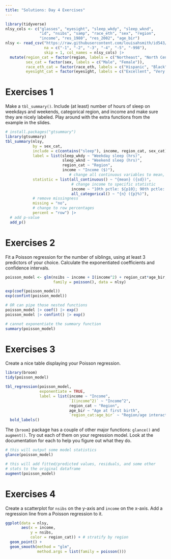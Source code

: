 ```yaml
---
title: "Solutions: Day 4 Exercises"
---
```


```r
library(tidyverse)
nlsy_cols <- c("glasses", "eyesight", "sleep_wkdy", "sleep_wknd", 
               "id", "nsibs", "samp", "race_eth", "sex", "region", 
               "income", "res_1980", "res_2002", "age_bir")
nlsy <- read_csv("https://raw.githubusercontent.com/louisahsmith/id543/main/data/nlsy.csv", 
                 na = c("-1", "-2", "-3", "-4", "-5", "-998"),
                 skip = 1, col_names = nlsy_cols) |> 
  mutate(region_cat = factor(region, labels = c("Northeast", "North Central", "South", "West")),
         sex_cat = factor(sex, labels = c("Male", "Female")),
         race_eth_cat = factor(race_eth, labels = c("Hispanic", "Black", "Non-Black, Non-Hispanic")),
         eyesight_cat = factor(eyesight, labels = c("Excellent", "Very good", "Good", "Fair", "Poor"))) 
```

# Exercises 1

Make a `tbl_summary()`. Include (at least) number of hours of sleep on weekdays and weekends, categorical region, and income and make sure they are nicely labeled. Play around with the extra functions from the example in the slides.

```r
# install.packages("gtsummary")
library(gtsummary)
tbl_summary(nlsy, 
            by = sex_cat,
            include = c(contains("sleep"), income, region_cat, sex_cat),
            label = list(sleep_wkdy ~ "Weekday sleep (hrs)",
                         sleep_wknd ~ "Weekend sleep (hrs)",
                         region_cat ~ "Region",
                         income ~ "Income ($)"),
                            # change all continuous variables to mean, sd
            statistic = list(all_continuous() ~ "{mean} ({sd})",
                             # change income to specific statistic
                             income ~ "10th pctle: ${p10}; 90th pctle: ${p90}",
                             all_categorical() ~ "{n} ({p}%)"),
            # remove missingness
            missing = "no",
            # change to row percentages
            percent = "row") |> 
  # add p-value
  add_p()
```


# Exercises 2

Fit a Poisson regression for the number of siblings, using at least 3 predictors of your choice. Calculate the exponentiated coefficients and confidence intervals.

```r
poisson_model <- glm(nsibs ~ income + I(income^2) + region_cat*age_bir,
                     family = poisson(), data = nlsy)

exp(coef(poisson_model))
exp(confint(poisson_model))

# OR can pipe those nested functions
poisson_model |> coef() |> exp()
poisson_model |> confint() |> exp()

# cannot exponentiate the summary function
summary(poisson_model)
```

# Exercises 3

Create a nice table displaying your Poisson regression.

```r
library(broom)
tidy(poisson_model)

tbl_regression(poisson_model,
               exponentiate = TRUE,
               label = list(income ~ "Income",
                            `I(income^2)` ~ "Income^2",
                            region_cat ~ "Region",
                            age_bir ~ "Age at first birth",
                            `region_cat:age_bir` ~ "Region/age interaction")) |> 
  bold_labels()
```

The `{broom}` package has a couple of other major functions: `glance()` and `augment()`. Try out each of them on your regression model. Look at the documentation for each to help you figure out what they do.

```r
# this will output some model statistics
glance(poisson_model)

# this will add fitted/predicted values, residuals, and some other
# stats to the original dataframe
augment(poisson_model)
```

# Exercises 4

Create a scatterplot for `nsibs` on the y-axis and `income` on the x-axis. Add a regression line from a Poisson regression to it.

```r
ggplot(data = nlsy, 
       aes(x = income, 
           y = nsibs, 
           color = region_cat)) + # stratify by region
  geom_point() +
  geom_smooth(method = "glm",
              method.args = list(family = poisson()))
```

